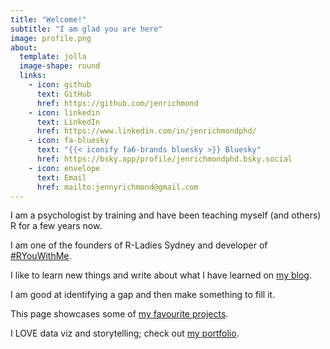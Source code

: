 ```yaml
---
title: "Welcome!"
subtitle: "I am glad you are here"
image: profile.png
about:
  template: jolla
  image-shape: round
  links:
    - icon: github
      text: GitHub
      href: https://github.com/jenrichmond
    - icon: linkedin 
      text: LinkedIn
      href: https://www.linkedin.com/in/jenrichmondphd/
    - icon: fa-bluesky
      text: "{{< iconify fa6-brands bluesky >}} Bluesky" 
      href: https://bsky.app/profile/jenrichmondphd.bsky.social
    - icon: envelope
      text: Email
      href: mailto:jennyrichmond@gmail.com
---
```


I am a psychologist by training and have been teaching myself (and others) R for a few years now. 

I am one of the founders of R-Ladies Sydney and developer of [#RYouWithMe](https://rladiessydney.org/courses/). 

I like to learn new things and write about what I have learned on [my blog](https://jenrichmond.github.io/posts.html). 

I am good at identifying a gap and then make something to fill it. 

This page showcases some of [my favourite projects](https://jenrichmond.github.io/projects.html).

I LOVE data viz and storytelling; check out [my portfolio](https://jenrichmond.github.io/charts.html).


